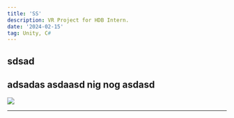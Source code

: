 ```yaml
---
title: 'SS'
description: VR Project for HDB Intern.
date: '2024-02-15'
tag: Unity, C#
---
```



## sdsad
adsadas
asdaasd nig nog
asdasd
---

<Image
  src="/assets/LoL_1.png"
  width={1125}
  height={750}
  priority
  className="portfolio-image"
/>

---


